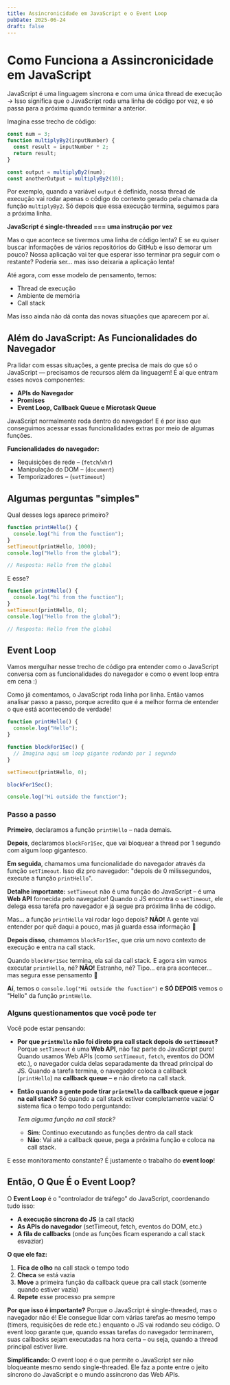 ```yaml
---
title: Assincronicidade em JavaScript e o Event Loop
pubDate: 2025-06-24
draft: false
---
```


# Como Funciona a Assincronicidade em JavaScript

JavaScript é uma linguagem síncrona e com uma única thread de execução → Isso significa que o JavaScript roda uma linha de código por vez, e só passa para a próxima quando terminar a anterior.

Imagina esse trecho de código:

```javascript
const num = 3;
function multiplyBy2(inputNumber) {
  const result = inputNumber * 2;
  return result;
}

const output = multiplyBy2(num);
const anotherOutput = multiplyBy2(10);
```

Por exemplo, quando a variável `output` é definida, nossa thread de execução vai rodar apenas o código do contexto gerado pela chamada da função `multiplyBy2`. Só depois que essa execução termina, seguimos para a próxima linha.

**JavaScript é single-threaded === uma instrução por vez**

Mas o que acontece se tivermos uma linha de código lenta? E se eu quiser buscar informações de vários repositórios do GitHub e isso demorar um pouco? Nossa aplicação vai ter que esperar isso terminar pra seguir com o restante? Poderia ser... mas isso deixaria a aplicação lenta!

Até agora, com esse modelo de pensamento, temos:

- Thread de execução
- Ambiente de memória
- Call stack

Mas isso ainda não dá conta das novas situações que aparecem por aí.

## Além do JavaScript: As Funcionalidades do Navegador

Pra lidar com essas situações, a gente precisa de mais do que só o JavaScript — precisamos de recursos além da linguagem! É aí que entram esses novos componentes:

- **APIs do Navegador**
- **Promises**
- **Event Loop, Callback Queue e Microtask Queue**

JavaScript normalmente roda dentro do navegador! E é por isso que conseguimos acessar essas funcionalidades extras por meio de algumas funções.

**Funcionalidades do navegador:**

- Requisições de rede – (`fetch`/`xhr`)
- Manipulação do DOM – (`document`)
- Temporizadores – (`setTimeout`)

## Algumas perguntas "simples"

Qual desses logs aparece primeiro?

```javascript
function printHello() {
  console.log("hi from the function");
}
setTimeout(printHello, 1000);
console.log("Hello from the global");

// Resposta: Hello from the global
```

E esse?

```javascript
function printHello() {
  console.log("hi from the function");
}
setTimeout(printHello, 0);
console.log("Hello from the global");

// Resposta: Hello from the global
```

## Event Loop

Vamos mergulhar nesse trecho de código pra entender como o JavaScript conversa com as funcionalidades do navegador e como o event loop entra em cena :)

Como já comentamos, o JavaScript roda linha por linha. Então vamos analisar passo a passo, porque acredito que é a melhor forma de entender o que está acontecendo de verdade!

```javascript
function printHello() {
  console.log("Hello");
}

function blockFor1Sec() {
  // Imagina aqui um loop gigante rodando por 1 segundo
}

setTimeout(printHello, 0);

blockFor1Sec();

console.log("Hi outside the function");
```

### Passo a passo

**Primeiro**, declaramos a função `printHello` – nada demais.

**Depois**, declaramos `blockFor1Sec`, que vai bloquear a thread por 1 segundo com algum loop gigantesco.

**Em seguida**, chamamos uma funcionalidade do navegador através da função `setTimeout`. Isso diz pro navegador: "depois de 0 milissegundos, execute a função `printHello`".

**Detalhe importante:** `setTimeout` não é uma função do JavaScript – é uma **Web API** fornecida pelo navegador! Quando o JS encontra o `setTimeout`, ele delega essa tarefa pro navegador e já segue pra próxima linha de código.

Mas... a função `printHello` vai rodar logo depois? **NÃO!** A gente vai entender por quê daqui a pouco, mas já guarda essa informação 💝

**Depois disso**, chamamos `blockFor1Sec`, que cria um novo contexto de execução e entra na call stack.

Quando `blockFor1Sec` termina, ela sai da call stack. E agora sim vamos executar `printHello`, né? **NÃO!** Estranho, né? Tipo… era pra acontecer… mas segura esse pensamento 💝

**Aí**, temos o `console.log("Hi outside the function")` e **SÓ DEPOIS** vemos o "Hello" da função `printHello`.

### Alguns questionamentos que você pode ter

Você pode estar pensando:

- **Por que `printHello` não foi direto pra call stack depois do `setTimeout`?** Porque `setTimeout` é uma **Web API**, não faz parte do JavaScript puro! Quando usamos Web APIs (como `setTimeout`, `fetch`, eventos do DOM etc.), o navegador cuida delas separadamente da thread principal do JS. Quando a tarefa termina, o navegador coloca a callback (`printHello`) na **callback queue** – e não direto na call stack.

- **Então quando a gente pode tirar `printHello` da callback queue e jogar na call stack?** Só quando a call stack estiver completamente vazia! O sistema fica o tempo todo perguntando:

  _Tem alguma função na call stack?_

  - **Sim**: Continuo executando as funções dentro da call stack
  - **Não**: Vai até a callback queue, pega a próxima função e coloca na call stack.

E esse monitoramento constante? É justamente o trabalho do **event loop**!

## Então, O Que É o Event Loop?

O **Event Loop** é o "controlador de tráfego" do JavaScript, coordenando tudo isso:

- **A execução síncrona do JS** (a call stack)
- **As APIs do navegador** (setTimeout, fetch, eventos do DOM, etc.)
- **A fila de callbacks** (onde as funções ficam esperando a call stack esvaziar)

**O que ele faz:**

1. **Fica de olho** na call stack o tempo todo
2. **Checa** se está vazia
3. **Move** a primeira função da callback queue pra call stack (somente quando estiver vazia)
4. **Repete** esse processo pra sempre

**Por que isso é importante?** Porque o JavaScript é single-threaded, mas o navegador não é! Ele consegue lidar com várias tarefas ao mesmo tempo (timers, requisições de rede etc.) enquanto o JS vai rodando seu código. O event loop garante que, quando essas tarefas do navegador terminarem, suas callbacks sejam executadas na hora certa – ou seja, quando a thread principal estiver livre.

**Simplificando:** O event loop é o que permite o JavaScript ser não bloqueante mesmo sendo single-threaded. Ele faz a ponte entre o jeito síncrono do JavaScript e o mundo assíncrono das Web APIs.
